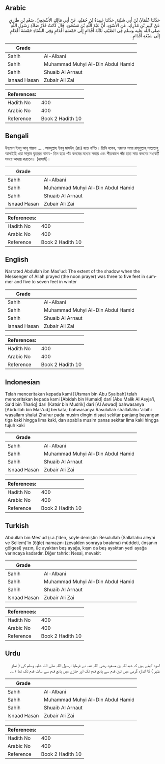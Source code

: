 ## Arabic


<div dir="rtl" lang="ar" style={{fontSize:'larger',backgroundColor:'#f8f9fa',padding:20}}>
حَدَّثَنَا عُثْمَانُ بْنُ أَبِي شَيْبَةَ، حَدَّثَنَا عَبِيدَةُ بْنُ حُمَيْدٍ، عَنْ أَبِي مَالِكٍ الأَشْجَعِيِّ، سَعْدِ بْنِ طَارِقٍ عَنْ كَثِيرِ بْنِ مُدْرِكٍ، عَنِ الأَسْوَدِ، أَنَّ عَبْدَ اللَّهِ بْنَ مَسْعُودٍ، قَالَ كَانَتْ قَدْرُ صَلاَةِ رَسُولِ اللَّهِ صلى الله عليه وسلم فِي الصَّيْفِ ثَلاَثَةَ أَقْدَامٍ إِلَى خَمْسَةِ أَقْدَامٍ وَفِي الشِّتَاءِ خَمْسَةَ أَقْدَامٍ إِلَى سَبْعَةِ أَقْدَامٍ ‏.‏
</div>
<div style={{backgroundColor:'#f8f9fa',padding:20, marginBottom: 10}}><table> <thead> <tr> <th>Grade</th> <th></th> </tr> </thead> <tbody> <tr><td>Sahih</td><td>Al-Albani</td></tr><tr><td>Sahih</td><td>Muhammad Muhyi Al-Din Abdul Hamid</td></tr><tr><td>Sahih</td><td>Shuaib Al Arnaut</td></tr><tr><td>Isnaad Hasan</td><td>Zubair Ali Zai</td></tr></tbody></table><table> <thead> <tr> <th>References:</th> <th></th> </tr> </thead> <tbody><tr><td>Hadith No</td><td>400</td></tr><tr><td>Arabic No</td><td>400</td></tr><tr><td>Reference</td><td>Book 2 Hadith 10</td></tr></tbody></table></div>

## Bengali


<div dir="ltr" lang="bn" style={{fontSize:'larger',backgroundColor:'#f8f9fa',padding:20}}>
উছমান ইবনু আবূ শায়বা ..... আবদুল্লাহ ইবনু মাসউদ্ (রাঃ) হতে বর্ণিত। তিনি বলেন, গরমের সময় রাসূলুল্লাহ্ সাল্লাল্লাহু আলাইহি ওয়া সাল্লাম যুহরের নামায- তিন হতে পাঁচ কদমের মধ্যের সময়ে এবং শীতকালে পাঁচ হতে সাত কদমের মধ্যবর্তী সময়ে আদায় করতেন। (নাসাঈ)।
</div>
<div style={{backgroundColor:'#f8f9fa',padding:20, marginBottom: 10}}><table> <thead> <tr> <th>Grade</th> <th></th> </tr> </thead> <tbody> <tr><td>Sahih</td><td>Al-Albani</td></tr><tr><td>Sahih</td><td>Muhammad Muhyi Al-Din Abdul Hamid</td></tr><tr><td>Sahih</td><td>Shuaib Al Arnaut</td></tr><tr><td>Isnaad Hasan</td><td>Zubair Ali Zai</td></tr></tbody></table><table> <thead> <tr> <th>References:</th> <th></th> </tr> </thead> <tbody><tr><td>Hadith No</td><td>400</td></tr><tr><td>Arabic No</td><td>400</td></tr><tr><td>Reference</td><td>Book 2 Hadith 10</td></tr></tbody></table></div>

## English


<div dir="ltr" lang="en" style={{fontSize:'larger',backgroundColor:'#f8f9fa',padding:20}}>
Narrated Abdullah ibn Mas'ud: The extent of the shadow when the Messenger of Allah prayed (the noon prayer) was three to five feet in summer and five to seven feet in winter
</div>
<div style={{backgroundColor:'#f8f9fa',padding:20, marginBottom: 10}}><table> <thead> <tr> <th>Grade</th> <th></th> </tr> </thead> <tbody> <tr><td>Sahih</td><td>Al-Albani</td></tr><tr><td>Sahih</td><td>Muhammad Muhyi Al-Din Abdul Hamid</td></tr><tr><td>Sahih</td><td>Shuaib Al Arnaut</td></tr><tr><td>Isnaad Hasan</td><td>Zubair Ali Zai</td></tr></tbody></table><table> <thead> <tr> <th>References:</th> <th></th> </tr> </thead> <tbody><tr><td>Hadith No</td><td>400</td></tr><tr><td>Arabic No</td><td>400</td></tr><tr><td>Reference</td><td>Book 2 Hadith 10</td></tr></tbody></table></div>

## Indonesian


<div dir="ltr" lang="id" style={{fontSize:'larger',backgroundColor:'#f8f9fa',padding:20}}>
Telah menceritakan kepada kami [Utsman bin Abu Syaibah] telah menceritakan kepada kami [Abidah bin Humaid] dari [Abu Malik Al Asyja'i, Sa'd bin Thariq] dari [Katsir bin Mudrik] dari [Al Aswad] bahwasanya [Abdullah bin Mas'ud] berkata; bahwasanya Rasulullah shallallahu 'alaihi wasallam shalat Zhuhur pada musim dingin disaat sekitar panjang bayangan tiga kaki hingga lima kaki, dan apabila musim panas sekitar lima kaki hingga tujuh kaki
</div>
<div style={{backgroundColor:'#f8f9fa',padding:20, marginBottom: 10}}><table> <thead> <tr> <th>Grade</th> <th></th> </tr> </thead> <tbody> <tr><td>Sahih</td><td>Al-Albani</td></tr><tr><td>Sahih</td><td>Muhammad Muhyi Al-Din Abdul Hamid</td></tr><tr><td>Sahih</td><td>Shuaib Al Arnaut</td></tr><tr><td>Isnaad Hasan</td><td>Zubair Ali Zai</td></tr></tbody></table><table> <thead> <tr> <th>References:</th> <th></th> </tr> </thead> <tbody><tr><td>Hadith No</td><td>400</td></tr><tr><td>Arabic No</td><td>400</td></tr><tr><td>Reference</td><td>Book 2 Hadith 10</td></tr></tbody></table></div>

## Turkish


<div dir="ltr" lang="tr" style={{fontSize:'larger',backgroundColor:'#f8f9fa',padding:20}}>
Abdullah bin Mes'ud (r.a.)'den, şöyle demiştir: Resulullah (Sallallahu aleyhi ve Sellem)'in (öğle) namazını (zevalden sonraya bırakma) müddeti, (insanın gölgesi) yazın, üç ayaktan beş ayağa, kışın da beş ayaktan yedi ayağa varıncaya kadardır. Diğer tahric: Nesai, mevakit
</div>
<div style={{backgroundColor:'#f8f9fa',padding:20, marginBottom: 10}}><table> <thead> <tr> <th>Grade</th> <th></th> </tr> </thead> <tbody> <tr><td>Sahih</td><td>Al-Albani</td></tr><tr><td>Sahih</td><td>Muhammad Muhyi Al-Din Abdul Hamid</td></tr><tr><td>Sahih</td><td>Shuaib Al Arnaut</td></tr><tr><td>Isnaad Hasan</td><td>Zubair Ali Zai</td></tr></tbody></table><table> <thead> <tr> <th>References:</th> <th></th> </tr> </thead> <tbody><tr><td>Hadith No</td><td>400</td></tr><tr><td>Arabic No</td><td>400</td></tr><tr><td>Reference</td><td>Book 2 Hadith 10</td></tr></tbody></table></div>

## Urdu


<div dir="rtl" lang="ur" style={{fontSize:'larger',backgroundColor:'#f8f9fa',padding:20}}>
اسود کہتے ہیں کہ عبداللہ بن مسعود رضی اللہ عنہ نے فرمایا: رسول اللہ صلی اللہ علیہ وسلم کی ( نماز ظہر ) کا اندازہ گرمی میں تین قدم سے پانچ قدم تک اور جاڑے میں پانچ قدم سے سات قدم تک تھا ۱؎۔
</div>
<div style={{backgroundColor:'#f8f9fa',padding:20, marginBottom: 10}}><table> <thead> <tr> <th>Grade</th> <th></th> </tr> </thead> <tbody> <tr><td>Sahih</td><td>Al-Albani</td></tr><tr><td>Sahih</td><td>Muhammad Muhyi Al-Din Abdul Hamid</td></tr><tr><td>Sahih</td><td>Shuaib Al Arnaut</td></tr><tr><td>Isnaad Hasan</td><td>Zubair Ali Zai</td></tr></tbody></table><table> <thead> <tr> <th>References:</th> <th></th> </tr> </thead> <tbody><tr><td>Hadith No</td><td>400</td></tr><tr><td>Arabic No</td><td>400</td></tr><tr><td>Reference</td><td>Book 2 Hadith 10</td></tr></tbody></table></div>